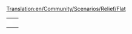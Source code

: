 [[Translation:en/Community/Scenarios/Relief/Flat]]
{{en/Community/Scenarios/Scenarios by relief}}

{|
|-
|style="border:none;background:white"|
{{en/The Isles}}

|style="border:none;background:white"|
{{en/A Mars Odyssey}}

|-
|style="border:none;background:white"|
{{en/Denmark}}

|-
|style="border:none;background:white"|

|-
|}